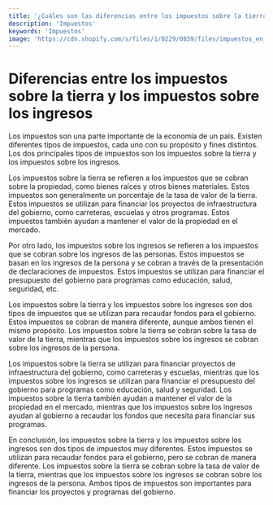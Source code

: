 ```yaml
---
title: '¿Cuáles son las diferencias entre los impuestos sobre la tierra y los impuestos sobre los ingresos?'
description: 'Impuestos'
keywords: 'Impuestos'
image: 'https://cdn.shopify.com/s/files/1/0229/0839/files/impuestos_en_mexico.jpg?v=1654607866'
---
```




# Diferencias entre los impuestos sobre la tierra y los impuestos sobre los ingresos

Los impuestos son una parte importante de la economía de un país. Existen diferentes tipos de impuestos, cada uno con su propósito y fines distintos. Los dos principales tipos de impuestos son los impuestos sobre la tierra y los impuestos sobre los ingresos.

Los impuestos sobre la tierra se refieren a los impuestos que se cobran sobre la propiedad, como bienes raíces y otros bienes materiales. Estos impuestos son generalmente un porcentaje de la tasa de valor de la tierra. Estos impuestos se utilizan para financiar los proyectos de infraestructura del gobierno, como carreteras, escuelas y otros programas. Estos impuestos también ayudan a mantener el valor de la propiedad en el mercado.

Por otro lado, los impuestos sobre los ingresos se refieren a los impuestos que se cobran sobre los ingresos de las personas. Estos impuestos se basan en los ingresos de la persona y se cobran a través de la presentación de declaraciones de impuestos. Estos impuestos se utilizan para financiar el presupuesto del gobierno para programas como educación, salud, seguridad, etc. 

<ImageAdd source="https://thumbs.dreamstime.com/b/impuesto-de-propiedad-timbre-sdlt-memo-y-modelo-casa-sobre-la-tierra-peque%C3%B1o-hogar-209959897.jpg"/>

Los impuestos sobre la tierra y los impuestos sobre los ingresos son dos tipos de impuestos que se utilizan para recaudar fondos para el gobierno. Estos impuestos se cobran de manera diferente, aunque ambos tienen el mismo propósito. Los impuestos sobre la tierra se cobran sobre la tasa de valor de la tierra, mientras que los impuestos sobre los ingresos se cobran sobre los ingresos de la persona.

<ImageAdd source="https://cdn.aarp.net/content/dam/aarp/money/taxes/2021/03/1140-states-without-pension-tax-1-esp.imgcache.rev.web.900.517.jpg"/>

Los impuestos sobre la tierra se utilizan para financiar proyectos de infraestructura del gobierno, como carreteras y escuelas, mientras que los impuestos sobre los ingresos se utilizan para financiar el presupuesto del gobierno para programas como educación, salud y seguridad. Los impuestos sobre la tierra también ayudan a mantener el valor de la propiedad en el mercado, mientras que los impuestos sobre los ingresos ayudan al gobierno a recaudar los fondos que necesita para financiar sus programas.

<ImageAdd source="https://libertaccounting.com/wp-content/uploads/2022/09/bitcoin.png"/>

En conclusión, los impuestos sobre la tierra y los impuestos sobre los ingresos son dos tipos de impuestos muy diferentes. Estos impuestos se utilizan para recaudar fondos para el gobierno, pero se cobran de manera diferente. Los impuestos sobre la tierra se cobran sobre la tasa de valor de la tierra, mientras que los impuestos sobre los ingresos se cobran sobre los ingresos de la persona. Ambos tipos de impuestos son importantes para financiar los proyectos y programas del gobierno.